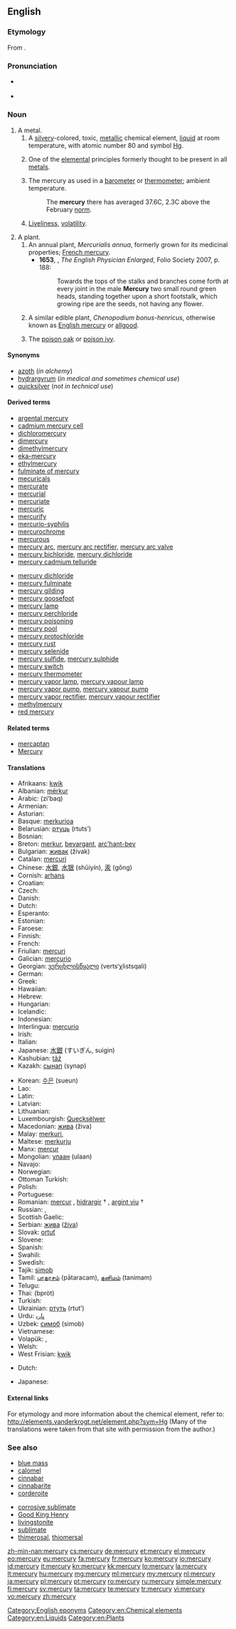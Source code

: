 {{also|Mercury}}
==English==

{{elements|Hg|gold|Au|thallium|Tl}}

===Etymology===
From {{term|Mercury}}.

===Pronunciation===
* {{a|UK}} {{IPA|/ˈməː.kjʊ.ɹi/}}
* {{audio|en-us-mercury.ogg|Audio (US)}}

===Noun===
{{wikipedia|Mercury (element)}}
{{en-noun|-}}

# A metal.
## A [[silvery]]-colored, toxic, [[metallic]] chemical element, [[liquid]] at room temperature, with atomic number 80 and symbol [[Hg]]. {{defdate|from 14th c.}}
## {{context|science|historical}} One of the [[elemental]] principles formerly thought to be present in all [[metal]]s. {{defdate|from 15th c.}}
## The mercury as used in a [[barometer]] or [[thermometer]]; ambient temperature. {{defdate|from 17th c.}}
##: The '''mercury''' there has averaged 37.6C, 2.3C above the February [[norm]].
## {{obsolete}} [[liveliness|Liveliness]], [[volatility]]. {{defdate|17th-18th c.}}
# A plant.
## An annual plant, ''Mercurialis annua'', formerly grown for its medicinal properties; [[French mercury]]. {{defdate|from 14th c.}}
##* '''1653''', {{w|Nicholas Culpeper}}, ''The English Physician Enlarged'', Folio Society 2007, p. 188:
##*: Towards the tops of the stalks and branches come forth at every joint in the male '''Mercury''' two small round green heads, standing together upon a short footstalk, which growing ripe are the seeds, not having any flower.
## A similar edible plant, ''Chenopodium bonus-henricus'', otherwise known as [[English mercury]] or [[allgood]]. {{defdate|from 15th c.}}
## {{US|regional}} The [[poison oak]] or [[poison ivy]]. {{defdate|from 18th c.}}

====Synonyms====
* [[azoth]] (''in alchemy'')
* [[hydrargyrum]] (''in medical and sometimes chemical use'')
* [[quicksilver]] (''not in technical use'')

====Derived terms====
{{der-top}}
* [[argental mercury]]
* [[cadmium mercury cell]]
* [[dichloromercury]]
* [[dimercury]]
* [[dimethylmercury]]
* [[eka-mercury]]
* [[ethylmercury]]
* [[fulminate of mercury]]
* [[mecuricals]]
* [[mercurate]]
* [[mercurial]]
* [[mercuriate]]
* [[mercuric]]
* [[mercurify]]
* [[mercurio-syphilis]]
* [[mercurochrome]]
* [[mercurous]]
* [[mercury arc]], [[mercury arc rectifier]], [[mercury arc valve]]
* [[mercury bichloride]], [[mercury dichloride]]
* [[mercury cadmium telluride]]
{{der-mid}}
* [[mercury dichloride]]
* [[mercury fulminate]]
* [[mercury gilding]]
* [[mercury goosefoot]]
* [[mercury lamp]]
* [[mercury perchloride]]
* [[mercury poisoning]]
* [[mercury pool]]
* [[mercury protochloride]]
* [[mercury rust]]
* [[mercury selenide]]
* [[mercury sulfide]], [[mercury sulphide]]
* [[mercury switch]]
* [[mercury thermometer]]
* [[mercury vapor lamp]], [[mercury vapour lamp]]
* [[mercury vapor pump]], [[mercury vapour pump]]
* [[mercury vapor rectifier]], [[mercury vapour rectifier]]
* [[methylmercury]]
* [[red mercury]]
{{der-bottom}}

====Related terms====
* [[mercaptan]]
* [[Mercury]]

====Translations====
{{trans-top|element}}
* Afrikaans: [[kwik]]
* Albanian: [[mërkur]]
* Arabic: {{Arab|[[زئبق]]}} (zí’baq) {{m}}
* Armenian: {{t-|hy|սնդիկ|tr=sndik}}
* Asturian: {{t|ast|mercuriu|m}}
* Basque: [[merkurioa]]
* Belarusian: [[ртуць]] (rtuts’)
* Bosnian: {{t-|bs|živa}}
* Breton: [[merkur]], [[bevargant]], [[arc'hant-bev]] {{m}}
* Bulgarian: [[живак]] (živak) {{m}}
* Catalan: [[mercuri]]
* Chinese: [[水銀]], [[水银]] (shǔiyín), [[汞]]  (gǒng)
* Cornish: [[arhans]]
* Croatian: {{t+|hr|živa}}
* Czech: {{t+|cs|rtuť}}
* Danish: {{t|da|kviksølv}}
* Dutch: {{t+|nl|kwik|n}}
* Esperanto: {{t+|eo|hidrargo|xs=Esperanto}}
* Estonian: {{t-|et|elavhõbe}}
* Faroese: {{t|fo|kviksilvur}}
* Finnish: {{t+|fi|elohopea}}
* French: {{t+|fr|mercure|m}}
* Friulian: [[mercuri]]
* Galician: [[mercurio]]
* Georgian: [[ვერცხლისწყალი]] (verts‘χlistsqali)
* German: {{t+|de|Quecksilber|n}}
* Greek: {{t+|el|υδράργυρος|m|tr=ydrárgyros}}
* Hawaiian: {{t+|haw|waikālā}}
* Hebrew: {{t+|he|כספית|f|tr=kaspit}}
* Hungarian: {{t+|hu|higany}}
* Icelandic: {{t+|is|kvikasilfur}}
* Indonesian: {{t-|id|merkurius|xs=Indonesian}}
* Interlingua: [[mercurio]]
* Irish: {{t-|ga|mearcair|xs=Irish}}
* Italian: {{t+|it|mercurio|m}}
* Japanese: [[水銀]] (すいぎん, suigin)
* Kashubian: [[tãź]]
* Kazakh: [[сынап]] (synap)
{{trans-mid}}
* Korean: [[수은]] (sueun)
* Lao: {{t|lo|ດາວພຸດ|sc=Laoo|xs=Lao}}
* Latin: {{t+|la|hydrargyrum|n}}
* Latvian: {{t|lv|dzīvsudrabs|m}}
* Lithuanian: {{t+|lt|gyvsidabris|m|xs=Lithuanian}}
* Luxembourgish: [[Quecksëlwer]]
* Macedonian: [[жива]] (živa) {{f}}
* Malay: [[merkuri]], {{t|ms|raksa}}
* Maltese: [[merkurju]]
* Manx: [[mercur]]
* Mongolian: [[улаан]] (ulaan)
* Navajo: {{tø|nv|béésh tózháanii}}
* Norwegian: {{t-|no|kvikksølv}}
* Ottoman Turkish: {{tø|ota|سيماب|tr=sîmâb|sc=ota-Arab}}
* Polish: {{t+|pl|rtęć|f}}
* Portuguese: {{t+|pt|mercúrio|m}}
* Romanian: [[mercur]] {{n}}, [[hidrargir]] † {{n}}, [[argint viu]] †
* Russian: {{t+|ru|ртуть|f|tr=rtut’}}, {{t-|ru|хидраргирум|m|tr=xidrárgirum}}
* Scottish Gaelic: {{t|gd|airgead-beò|m}}
* Serbian: [[жива]] ([[živa]]) {{f}}
* Slovak: [[ortuť]] {{f}}
* Slovene: {{t+|sl|živo srebro|n}}
* Spanish: {{t+|es|mercurio|m}}
* Swahili: {{t+|sw|zebaki}}
* Swedish: {{t+|sv|kvicksilver}}
* Tajik: [[simob]]
* Tamil: [[பாதரசம்]] (pātaracam), [[தனிமம்]] (tanimam)
* Telugu: {{t+|te|పాదరసము|tr=pAdarasamu}}
* Thai: {{Thai|[[ปรอท]]}} (bpròt)
* Turkish: {{t+|tr|cıva}}
* Ukrainian: [[ртуть]] (rtut’)
* Urdu: [[پارہ]] {{m}}
* Uzbek: [[симоб]] (simob)
* Vietnamese: {{t+|vi|thuỷ|xs=Vietnamese}}
* Volapük: {{t|vo|hidrargin|xs=Volapük}}, {{qualifier|synonym}} {{t|vo|märkurin}}
* Welsh: {{t-|cy|mercwri|xs=Welsh}}
* West Frisian: [[kwik]] {{n}}
{{trans-bottom}}
{{trans-top|idiomatic: ambient temperature}}
* Dutch: {{t|nl|kwik}}
{{trans-mid}}
* Japanese: {{t|ja|気温|tr=きおん, kion|sc=Jpan}}
{{trans-bottom}}

====External links====
For etymology and more information about the chemical element, refer to:
http://elements.vanderkrogt.net/element.php?sym=Hg
(Many of the translations were taken from that site with permission from the author.)

===See also===
{{top2}}
* [[blue mass]]
* [[calomel]]
* [[cinnabar]]
* [[cinnabarite]]
* [[corderoite]]
{{mid2}}
* [[corrosive sublimate]]
* [[Good King Henry]]<!-- the plant ''mercury''-->
* [[livingstonite]]
* [[sublimate]]
* [[thimerosal]], [[thiomersal]]
{{bottom}}

[[Category:English eponyms]]
[[Category:en:Chemical elements]]
[[Category:en:Liquids]]
[[Category:en:Plants]]

[[zh-min-nan:mercury]]
[[cs:mercury]]
[[de:mercury]]
[[et:mercury]]
[[el:mercury]]
[[eo:mercury]]
[[eu:mercury]]
[[fa:mercury]]
[[fr:mercury]]
[[ko:mercury]]
[[io:mercury]]
[[id:mercury]]
[[it:mercury]]
[[kn:mercury]]
[[kk:mercury]]
[[lo:mercury]]
[[la:mercury]]
[[lt:mercury]]
[[hu:mercury]]
[[mg:mercury]]
[[ml:mercury]]
[[my:mercury]]
[[nl:mercury]]
[[ja:mercury]]
[[pl:mercury]]
[[pt:mercury]]
[[ro:mercury]]
[[ru:mercury]]
[[simple:mercury]]
[[fi:mercury]]
[[sv:mercury]]
[[ta:mercury]]
[[te:mercury]]
[[tr:mercury]]
[[vi:mercury]]
[[vo:mercury]]
[[zh:mercury]]
